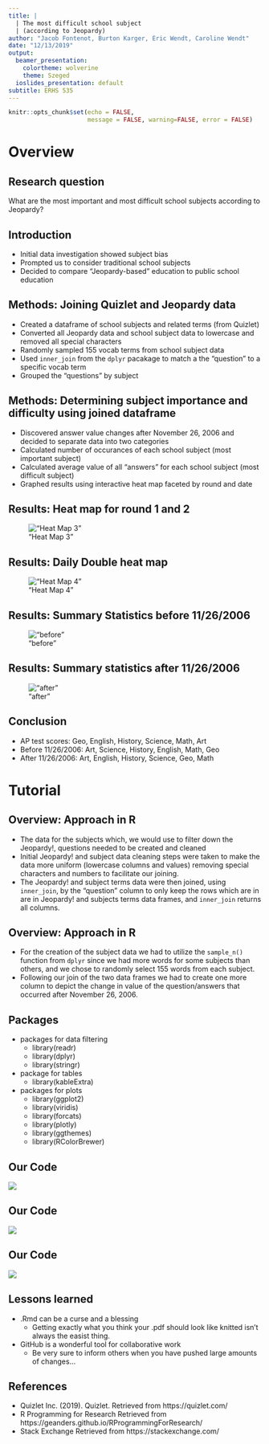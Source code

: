 ```yaml
---
title: |
  | The most difficult school subject
  | (according to Jeopardy)
author: "Jacob Fontenot, Burton Karger, Eric Wendt, Caroline Wendt"
date: "12/13/2019"
output:
  beamer_presentation:
    colortheme: wolverine
    theme: Szeged
  ioslides_presentation: default
subtitle: ERHS 535
---
```


```r
knitr::opts_chunk$set(echo = FALSE,
                      message = FALSE, warning=FALSE, error = FALSE)
```


# Overview

## Research question

What are the most important and most difficult school subjects according to Jeopardy?

## Introduction

- Initial data investigation showed subject bias
- Prompted us to consider traditional school subjects
- Decided to compare "Jeopardy-based" education to public school education

## Methods: Joining Quizlet and Jeopardy data

- Created a dataframe of school subjects and related terms (from Quizlet)
- Converted all Jeopardy data and school subject data to lowercase and removed all special characters
- Randomly sampled 155 vocab terms from school subject data 
- Used `inner_join` from the `dplyr` pacakage to match a the "question" to a specific vocab term
- Grouped the "questions" by subject

## Methods: Determining subject importance and difficulty using joined dataframe

- Discovered answer value changes after November 26, 2006 and decided to separate data into two categories
- Calculated number of occurances of each school subject (most important subject)
- Calculated average value of all "answers" for each school subject (most difficult subject)
- Graphed results using interactive heat map faceted by round and date

## Results: Heat map for round 1 and 2


!["Heat Map 3"](../../jbec_jeop/graphs/hmap_4.png)

## Results: Daily Double heat map

!["Heat Map 4"](../../jbec_jeop/graphs/hmap_dd.png)

## Results: Summary Statistics before 11/26/2006

!["before"](../../jbec_jeop/graphs/Screen Shot 2019-12-13 at 2.54.15 PM.png)

## Results: Summary statistics after 11/26/2006

!["after"](../../jbec_jeop/graphs/Screen Shot 2019-12-13 at 2.56.49 PM.png)

## Conclusion

- AP test scores: Geo, English, History, Science, Math, Art
- Before 11/26/2006: Art, Science, History, English, Math, Geo
- After 11/26/2006: Art, English, History,  Science, Geo, Math

# Tutorial

## Overview: Approach in R
- The data for the subjects which, we would use to filter down the Jeopardy!, questions needed to be created
and cleaned
- Initial Jeopardy! and subject data cleaning steps were taken to make the data  more uniform (lowercase columns and values) removing special characters and numbers to facilitate our joining.  
- The Jeopardy! and subject terms data were then joined, using `inner_join`, by the "question" column to only keep the rows which are in are in Jeopardy! and subjects terms data frames, and `inner_join` returns all columns. 

## Overview: Approach in R
- For the creation of the subject data we had to utilize the `sample_n()` function from `dplyr` since we had more words for some subjects than others, and we chose to randomly select 155 words from each subject. 
- Following our join of the two data frames we had to create one more column to depict the change in value of the question/answers that occurred after November 26, 2006. 

## Packages
* packages for data filtering
  + library(readr)
  + library(dplyr)
  + library(stringr)
* package for tables
  + library(kableExtra)
* packages for plots
  + library(ggplot2)
  + library(viridis)
  + library(forcats)
  + library(plotly)
  + library(ggthemes)
  + library(RColorBrewer)

## Our Code

![](../writing/Screen Shot 2019-12-13 at 1.58.02 PM.png)

## Our Code

![](../writing/Screen Shot 2019-12-13 at 1.59.46 PM.png)

## Our Code

![](../writing/Screen Shot 2019-12-13 at 2.00.06 PM.png)

## Lessons learned

- .Rmd can be a curse and a blessing
  + Getting exactly what you think your .pdf should look like knitted isn't always the easist thing. 
- GitHub is a wonderful tool for collaborative work
  + Be very sure to inform others when you have pushed large amounts of changes...

## References

- Quizlet Inc. (2019). Quizlet. Retrieved from https://quizlet.com/
- R Programming for Research Retrieved from https://geanders.github.io/RProgrammingForResearch/
- Stack Exchange Retrieved from https://stackexchange.com/ 

